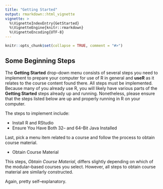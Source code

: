 ```yaml
---
title: "Getting Started"
output: rmarkdown::html_vignette
vignette: >
  %\VignetteIndexEntry{GetStarted}
  %\VignetteEngine{knitr::rmarkdown}
  %\VignetteEncoding{UTF-8}
---
```


```r
knitr::opts_chunk$set(collapse = TRUE, comment = "#>")
```

## Some Beginning Steps

The **Getting Started** drop--down menu consists of several steps you need to implement to prepare your computer for use of R in general and **useR** as it relates to the course content found there.  All steps must be implemented.  Because many of you already use R, you will likely have various parts of the **Getting Started** steps already up and running.  Nonetheless, please ensure that the steps listed below are up and properly running in R on your computer.

The steps to implement include:

* Install R and RStudio
* Ensure You Have Both 32-- and 64--Bit Java Installed

Last, pick a menu item related to a course and follow the process to obtain course material.

* Obtain Course Material

This steps, *Obtain Course Material*, differs slightly depending on which of the modular--based courses you select.  However, all steps to obtain course material are similarly constructed.  

Again, pretty self--explanatory.
